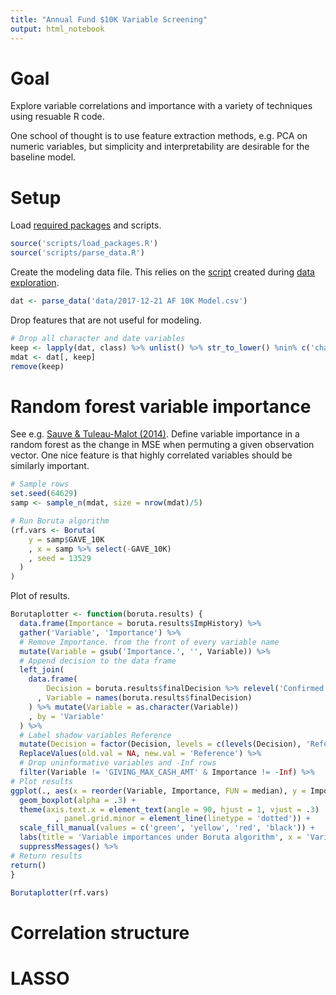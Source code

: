 ```yaml
---
title: "Annual Fund $10K Variable Screening"
output: html_notebook
---
```


# Goal

Explore variable correlations and importance with a variety of techniques using resuable R code.

One school of thought is to use feature extraction methods, e.g. PCA on numeric variables, but simplicity and interpretability are desirable for the baseline model.

# Setup

Load [required packages](https://github.com/phively/ksm-models/blob/master/af-10k-fy17/PACKAGES.txt) and scripts.

```r
source('scripts/load_packages.R')
source('scripts/parse_data.R')
```

Create the modeling data file. This relies on the [script](https://github.com/phively/ksm-models/blob/master/af-10k-fy17/scripts/parse_data.R) created during [data exploration](https://github.com/phively/ksm-models/blob/master/af-10k-fy17/01%20AF%2010K%20Model%20Data%20Exploration.Rmd).

```r
dat <- parse_data('data/2017-12-21 AF 10K Model.csv')
```

Drop features that are not useful for modeling.

```r
# Drop all character and date variables
keep <- lapply(dat, class) %>% unlist() %>% str_to_lower() %nin% c('character', 'date')
mdat <- dat[, keep]
remove(keep)
```

# Random forest variable importance

See e.g. [Sauve & Tuleau-Malot (2014)](https://hal-unice.archives-ouvertes.fr/hal-00551375/document). Define variable importance in a random forest as the change in MSE when permuting a given observation vector. One nice feature is that highly correlated variables should be similarly important.

```r
# Sample rows
set.seed(64629)
samp <- sample_n(mdat, size = nrow(mdat)/5)

# Run Boruta algorithm
(rf.vars <- Boruta(
    y = samp$GAVE_10K
    , x = samp %>% select(-GAVE_10K)
    , seed = 13529
  )
)
```

Plot of results.

```r
Borutaplotter <- function(boruta.results) {
  data.frame(Importance = boruta.results$ImpHistory) %>%
  gather('Variable', 'Importance') %>%
  # Remove Importance. from the front of every variable name
  mutate(Variable = gsub('Importance.', '', Variable)) %>%
  # Append decision to the data frame
  left_join(
    data.frame(
        Decision = boruta.results$finalDecision %>% relevel('Confirmed')
      , Variable = names(boruta.results$finalDecision)
    ) %>% mutate(Variable = as.character(Variable))
    , by = 'Variable'
  ) %>%
  # Label shadow variables Reference
  mutate(Decision = factor(Decision, levels = c(levels(Decision), 'Reference'))) %>%
  ReplaceValues(old.val = NA, new.val = 'Reference') %>%
  # Drop uninformative variables and -Inf rows
  filter(Variable != 'GIVING_MAX_CASH_AMT' & Importance != -Inf) %>%
# Plot results
ggplot(., aes(x = reorder(Variable, Importance, FUN = median), y = Importance, fill = Decision)) +
  geom_boxplot(alpha = .3) +
  theme(axis.text.x = element_text(angle = 90, hjust = 1, vjust = .3)
          , panel.grid.minor = element_line(linetype = 'dotted')) +
  scale_fill_manual(values = c('green', 'yellow', 'red', 'black')) +
  labs(title = 'Variable importances under Boruta algorithm', x = 'Variable', y = 'Importance') %>%
  suppressMessages() %>%
# Return results
return()
}
```

```r
Borutaplotter(rf.vars)
```


# Correlation structure


# LASSO


